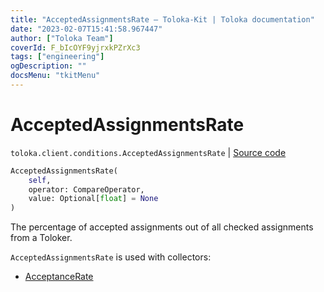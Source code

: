 ```yaml
---
title: "AcceptedAssignmentsRate — Toloka-Kit | Toloka documentation"
date: "2023-02-07T15:41:58.967447"
author: ["Toloka Team"]
coverId: F_bIcOYF9yjrxkPZrXc3
tags: ["engineering"]
ogDescription: ""
docsMenu: "tkitMenu"
---
```


# AcceptedAssignmentsRate
`toloka.client.conditions.AcceptedAssignmentsRate` | [Source code](https://github.com/Toloka/toloka-kit/blob/v1.1.3/src/client/conditions.py#L95)

```python
AcceptedAssignmentsRate(
    self,
    operator: CompareOperator,
    value: Optional[float] = None
)
```

The percentage of accepted assignments out of all checked assignments from a Toloker.

`AcceptedAssignmentsRate` is used with collectors:
- [AcceptanceRate](/docs-new/toloka-kit/reference/toloka.client.collectors.AcceptanceRate)
